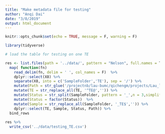 ```yaml
---
title: "Make metadata file for testing"
author: "Anqi Dai"
date: "3/8/2019"
output: html_document
---
```


```r
knitr::opts_chunk$set(echo = TRUE, message = F, warning = F)
```

```r
library(tidyverse)
```

```r
# load the table for testing on one TE

res <- list.files(path = '../data/', pattern = "Nelson", full.names = T) %>%
  map( function(fn) 
    read_delim(fn, delim = ' ', col_names = F)  %>%
    dplyr::select(X8) %>%
    separate(X8, into = c('SampleFolder','TE'), sep = '/') %>%
    mutate(Path = str_glue('/projectnb/lau-bumc/qichengm/projects/Lau_lab/human/HD_PD_project/miRNA/{SampleFolder}/{TE}'))  %>%
    mutate(TE = str_replace_all(TE, '^TE@','')) %>%
    mutate(Status = str_split(SampleFolder, pattern = '_',n = 3,simplify = T)[1]) %>%
    mutate(Status = factor(Status))  %>%
    mutate(Sample = str_replace_all(SampleFolder, '_TE$','')) %>%
    dplyr::select(TE, Sample, Status, Path)) %>%
  bind_rows
 
res %>%
  write_csv('../data/testing_TE.csv')
```

